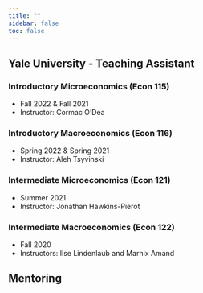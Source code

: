 ```yaml
---
title: ""
sidebar: false
toc: false 
---
```


## Yale University - Teaching Assistant

### Introductory Microeconomics (Econ 115)

- Fall 2022  & Fall 2021
- Instructor: Cormac O'Dea

### Introductory Macroeconomics (Econ 116)

- Spring 2022 & Spring 2021
- Instructor: Aleh Tsyvinski


### Intermediate Microeconomics (Econ 121) 

- Summer 2021
- Instructor: Jonathan Hawkins-Pierot



### Intermediate Macroeconomics (Econ 122)

- Fall 2020
- Instructors: Ilse Lindenlaub and Marnix Amand

## Mentoring
